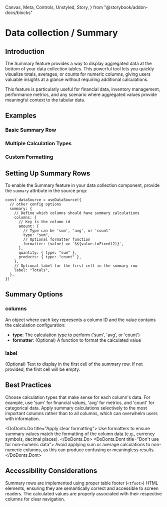   Canvas,
  Meta,
  Controls,
  Unstyled,
  Story,
} from "@storybook/addon-docs/blocks"


<Meta title="Data collection/Summary" />

# Data collection / Summary

## Introduction

The Summary feature provides a way to display aggregated data at the bottom of
your data collection tables. This powerful tool lets you quickly visualize
totals, averages, or counts for numeric columns, giving users valuable insights
at a glance without requiring additional calculations.

This feature is particularly useful for financial data, inventory management,
performance metrics, and any scenario where aggregated values provide meaningful
context to the tabular data.

## Examples

### Basic Summary Row

<Canvas of={SummaryStories.BasicSummaryRow} meta={SummaryStories} />

### Multiple Calculation Types

<Canvas of={SummaryStories.MultipleSummaryTypes} meta={SummaryStories} />

### Custom Formatting

<Canvas of={SummaryStories.FormattedSummaryRow} meta={SummaryStories} />

## Setting Up Summary Rows

To enable the Summary feature in your data collection component, provide the
`summary` attribute in the source prop:

```tsx
const dataSource = useDataSource({
  // other config options
  summary: {
    // Define which columns should have summary calculations
    columns: {
      // Key is the column id
      amount: {
        // Type can be 'sum', 'avg', or 'count'
        type: "sum",
        // Optional formatter function
        formatter: (value) => `$${value.toFixed(2)}`,
      },
      quantity: { type: "sum" },
      products: { type: "count" },
    },
    // Optional label for the first cell in the summary row
    label: "Totals",
  },
})
```

## Summary Options

### columns

An object where each key represents a column ID and the value contains the calculation configuration:

- **type**: The calculation type to perform ('sum', 'avg', or 'count')
- **formatter**: (Optional) A function to format the calculated value

### label

(Optional) Text to display in the first cell of the summary row. If not provided, the first cell will be empty.

## Best Practices

<DoDonts>
  <DoDonts.Do title="Use appropriate calculation types">
    Choose calculation types that make sense for each column's data. For example, use 'sum' for financial values, 'avg' for metrics, and 'count' for categorical data.
  </DoDonts.Do>
  <DoDonts.Dont title="Don't overuse summary calculations">
    Apply summary calculations selectively to the most important columns rather than to all columns, which can overwhelm users with information.
  </DoDonts.Dont>
  
  <DoDonts.Do title="Apply clear formatting">
    Use formatters to ensure summary values match the formatting of the column data (e.g., currency symbols, decimal places).
  </DoDonts.Do>
  <DoDonts.Dont title="Don't use for non-numeric data">
    Avoid applying sum or average calculations to non-numeric columns, as this can produce confusing or meaningless results.
  </DoDonts.Dont>
</DoDonts>

## Accessibility Considerations

Summary rows are implemented using proper table footer (`<tfoot>`) HTML elements, ensuring they are semantically correct and accessible to screen readers. The calculated values are properly associated with their respective columns for clear navigation.

